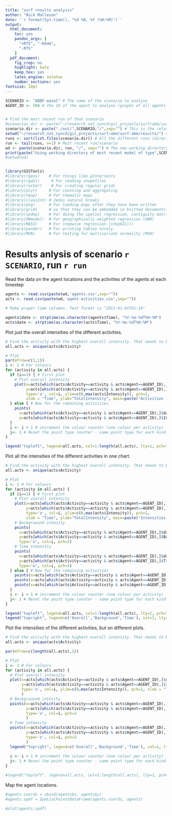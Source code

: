 ```yaml
---
title: "surf results analysis"
author: "Nick Malleson"
date: '`r format(Sys.time(), "%d %B, %Y (%H:%M)")`'
output:
  html_document: 
    toc: yes
    pandoc_args: [
      "+RTS", "-K64m",
      "-RTS"
    ]
  pdf_document:
    fig_crop: no
    highlight: kate
    keep_tex: yes
    latex_engine: xelatex
    number_sections: yes
fontsize: 10pt
---
```


```r

SCENARIO <- "ABBF-easel" # The name of the scenario to analyse
AGENT_ID <- 508 # The ID of the agent to analyse (graphs of all agents can be difficult to undersatnd.)


# Find the most recent run of that scenario
#scenarios.dir <- paste("~/research_not_syncd/git_projects/surf/abm/surf-abm/results/out/",SCENARIO,"/",sep="")
scenario.dir <- paste("./out/",SCENARIO,"/",sep="") # This is the relative directory of the scenario 
setwd("~/research_not_syncd/git_projects/surf/abm/surf-abm/results/") # This is only required when running directly in R(Studio)
runs <- sort(list.files(scenario.dir)) # All the different runs (directories)
run <- tail(runs, n=1) # Most recent run/scenario
wd <- paste(scenario.dir, run, "/", sep="") # The new working directory
print(paste("Using working directory of most recent model of type",SCENARIO,":",wd))
#setwd(wd)


library(GISTools)
#library(rgeos)    # For things like gIntersects
#library(rgdal)     # For reading shapefiles
#library(raster)    # For creating regular grids
#library(plyr)     # For counting and aggregating
#library(tmap)     # For thematic maps
#library(classInt) # Jenks natural breaks
#library(png)      # For loading pngs after they have been written
#library(grid)     # so that they can be embedded in knitted documents
#library(spdep)    # For doing the spatial regression, contiguity matrices, etc.
#library(GWmodel)  # For geographically weighted regression (GWR)
#library(MASS)     # For stepwise regression (stepAIC())
#library(pander)   # For printing tables nicely
#library(MVN)      # For testing for multivariate normality (MVN)

```

# Results anlysis of scenario `r SCENARIO`, run `r run`

Read the data on the agent locations and the activities of the agents at each timestep


```r
agents <- read.csv(paste(wd,'agents.csv',sep=""))
acts <- read.csv(paste(wd,'agent-activities.csv',sep=""))

# Make proper time columns. Text format is "2011-01-01T01:10"

agents$date <- strptime(as.character(agents$Time), "%Y-%m-%dT%H:%M")
acts$date <- strptime(as.character(acts$Time), "%Y-%m-%dT%H:%M")
```


Plot just the overall intensities of the different activities.

```r

# Find the activity with the highest overall intensity. That needs to be plotted first
all.acts <- unique(acts$Activity)

# Plot
par(mfrow=c(1,1))
i <- 1 # For colours
for (activity in all.acts) {
  if (i==1) { # First plot
    # Plot overall intensity
    plot(x=acts[which(acts$Activity==activity & acts$Agent==AGENT_ID),]$date,
         y=acts[which(acts$Activity==activity & acts$Agent==AGENT_ID),]$Intensity, 
         type='o', col=i, ylim=c(0,max(acts$Intensity)), pch=1,
         xlab = "Time", ylab="TotalIntensity", main=paste("Activities for agent",AGENT_ID))
  } else { # Now for the remaining activities
    points(
      x=acts[which(acts$Activity==activity & acts$Agent==AGENT_ID),]$date, 
      y=acts[which(acts$Activity==activity & acts$Agent==AGENT_ID),]$Intensity, type='o', col=i )
  }
  i <- i + 1 # increment the colour counter (one colour per activity)
  j<- 1 # Reset the point type counter - same point type for each kind of intensity (total, background, time)
}

legend("topleft", legend=all.acts, col=1:length(all.acts), lty=1, pch="o")


```


Plot all the intensities of the different activities in one chart.

```r

# Find the activity with the highest overall intensity. That needs to be plotted first
all.acts <- unique(acts$Activity)

# Plot
i <- 1 # For colours
for (activity in all.acts) {
  if (i==1) { # First plot
    # Plot overall intensity
    plot(x=acts[which(acts$Activity==activity & acts$Agent==AGENT_ID),]$date,
         y=acts[which(acts$Activity==activity & acts$Agent==AGENT_ID),]$Intensity,
         type='o', col=i, ylim=c(0,max(acts$Intensity)), pch=1,
         xlab = "Time", ylab="TotalIntensity", main=paste("Intensities for agent",AGENT_ID))
    # Backgruound intesity
    points(
      x=acts[which(acts$Activity==activity & acts$Agent==AGENT_ID),]$date,
      y=acts[which(acts$Activity==activity & acts$Agent==AGENT_ID),]$BackgroundIntensity, 
      type='o', col=i, pch=2)
    # Time intensity
    points(
      x=acts[which(acts$Activity==activity & acts$Agent==AGENT_ID),]$date,
      y=acts[which(acts$Activity==activity & acts$Agent==AGENT_ID),]$TimeIntensity, 
      type='o', col=i, pch=3)
  } else { # Now for the remaining activities
    points(x=acts[which(acts$Activity==activity & acts$Agent==AGENT_ID),]$date,y=acts[which(acts$Activity==activity & acts$Agent==AGENT_ID),]$Intensity, , type='o', col=i, pch=1)
    points(x=acts[which(acts$Activity==activity & acts$Agent==AGENT_ID),]$date, y=acts[which(acts$Activity==activity & acts$Agent==AGENT_ID),]$BackgroundIntensity, type='o', col=i, pch=2)
    points(x=acts[which(acts$Activity==activity & acts$Agent==AGENT_ID),]$date, y=acts[which(acts$Activity==activity & acts$Agent==AGENT_ID),]$Intensity, TimeIntensity, type='o', col=i, pch=3)
  }
  i <- i + 1 # increment the colour counter (one colour per activity)
  j<- 1 # Reset the point type counter - same point type for each kind of intensity (total, background, time)
}

legend("topleft", legend=all.acts, col=1:length(all.acts), lty=1, pch="o")
legend("topright", legend=c('Overall','Background','Time'), col=1, lty=1, pch=1:3)

```

Plot the intensities of the different activities, but on different plots.

```r

# Find the activity with the highest overall intensity. That needs to be plotted first
all.acts <- unique(acts$Activity)

par(mfrow=c(length(all.acts),1))

# Plot
i <- 1 # For colours
for (activity in all.acts) {
  # Plot overall intensity
  plot(x=acts[which(acts$Activity==activity & acts$Agent==AGENT_ID),]$date,
       y=acts[which(acts$Activity==activity & acts$Agent==AGENT_ID),]$Intensity,
       type='o', col=i, ylim=c(0,max(acts$Intensity)), pch=1, xlab = "Time", ylab="Intensity", main=paste("Agent",AGENT_ID,activity) 
       )
  # Backgruound intesity
  points(x=acts[which(acts$Activity==activity & acts$Agent==AGENT_ID),]$date,
         y=acts[which(acts$Activity==activity & acts$Agent==AGENT_ID),]$BackgroundIntensity,
         type='o', col=i, pch=2
         )
  # Time intensity
  points(x=acts[which(acts$Activity==activity & acts$Agent==AGENT_ID),]$date,
         y=acts[which(acts$Activity==activity & acts$Agent==AGENT_ID),]$TimeIntensity, 
         type='o', col=i, pch=3
         )
  legend("topright", legend=c('Overall','Background','Time'), col=1, lty=1, pch=1:3)
    
  i <- i + 1 # increment the colour counter (one colour per activity)
  j<- 1 # Reset the point type counter - same point type for each kind of intensity (total, background, time)
}

#legend("topleft", legend=all.acts, col=1:length(all.acts), lty=1, pch="o")


```




Map the agent locations.

```r

#agents.coords = cbind(agents$x, agents$y)
#agents.spdf = SpatialPointsDataFrame(agents.coords, agents)

#plot(agents.spdf)

```








